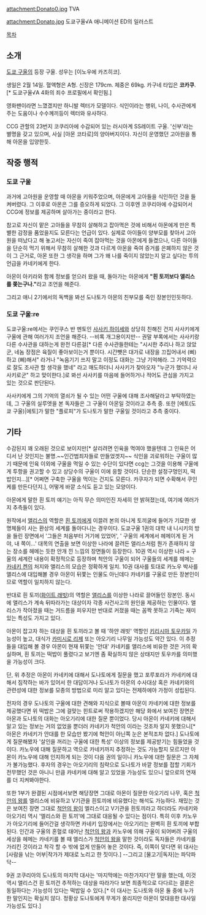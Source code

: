 attachment:Donato0.jpg
TVA

attachment:Donato.jpg
도쿄구울√A 애니메이션 ED의 일러스트

{{{+1 ドナート・ポルポラ / 神父 }}}

[[목차]]
== 소개 ==
[[도쿄 구울]]의 등장 구울. 성우는 [이노우에 카즈히코].

생일은 2월 14일. 혈액형은 A형. 신장은 179cm. 체중은 69kg. 카구네 타입은 '''코카쿠'''.[* 도쿄구울√A 4화의 죄수 프로필에서 확인됨.] 

영화팬이라면 느꼈겠지만 하니발 렉터가 모델이다. 식인이라는 행위, 나이, 수사관에게 주는 도움이나 수수께끼등이 렉터와 유사하다.

CCG 관할의 23번지 코쿠리아에 수감되어 있는 러시아계 SS레이트 구울. '신부'라는 별명을 갖고 있으며, 사실 [아몬 코타로]의 양아버지이다. 자신이 운영했던 고아원을 통해 아몬을 입양한듯.

== 작중 행적 ==
=== 도쿄 구울 ===
과거에 고아원을 운영할 때 아몬을 키워주었으며, 아몬에게 고아들을 식인하던 것을 들켜버렸다. 그 이후로 아몬은 그를 증오하게 되었다. 그 이후엔 코쿠리아에 수감되어서 CCG에 정보를 제공하며 살아가는 중이라고 한다.

참고로 자신이 맡은 고아들을 무참히 살해하고 잡아먹은 것에 비해서 아몬에게 만은 특별한 감정을 품었을지도 모른다는 언급이 있다. 실제로 아이들이 양부모를 찾아서 고아원을 떠났다고 해 놓고서는 자신이 죽여 잡아먹는 것을 아몬에게 들켰으나, 다른 아이들을 단순히 먹기 위해서 무참히 살해한 것과 다르게 아몬을 죽여 증거를 은폐하지 않은 것이 그 근거로, 아몬 또한 그 생각을 하며 그가 왜 나를 죽이지 않았는지 알고 싶다는 투의 언급을 카네키에게 한다.

아몬이 아키라와 함께 정보를 얻으러 왔을 때, 돌아가는 아몬에게 '''"흰 토끼보다 앨리스를 쫒는구나."'''라고 조언을 해준다.

그리고 애니 2기에서의 독백을 봐선 도나토가 아몬의 친부모를 죽인 장본인인듯하다. 
=== 도쿄 구울:re ===
도쿄구울:re에서는 쿠인쿠스 반 멘토인 [[사사키 하이세]]와 상당히 친해진 건지 사사키에게 구울에 관해 여러가지 조언을 해준다. --비록 개그용이지만-- 권말 부록에서는 사사키랑 다른 수사관을 대하는게 완전 다른걸[* 다른 수사관들한테는 "시시한 추리나 하고 앉았군, 네놈 장점은 육질이 좋아보이는거 뿐이다. 시간뺏은 대가로 내장을 끄집어내서 (삐)하고 (삐)해서" 라거나 "녹음기기 쓰지 말고 이정도 대화는 그냥 기억해라. 그 기억력으로 잘도 조사관 할 생각을 했네" 라고 매도하더니 사사키가 찾아오자 "누군가 했더니 사사키로군" 하고 맞이한다.]로 봐선 사사키를 마음에 들어하거나 적어도 관심을 가지고 있는 것으로 판단된다. 

사사키에게 그의 기억의 열쇠가 될 수 있는 어떤 구울에 대해 조사해달라고 부탁하였는데, 그 구울의 실루엣을 본 독자들은 그 구울이 아몬일 것이라고 추측 중. 또한 [에토(도쿄 구울)|에토]가 말한 "플로피"가 도나토가 말한 구울일 것이라고 추측 중이다.

== 기타 ==
수감된지 꽤 오래된 것으로 보이지만[* 살리려면 인육을 먹여야 했을텐데 그 인육은 어디서 난 것인지는 불명.~~인간범죄자들로 만들었겟지~~ 식인을 괴로워하는 구울이 많기 때문에 인육 이외에 구울을 먹일 수 있는 수단이 있다면 ccg는 그것을 이용해 구울에게 투항을 권고할 수 있고 상당수의 구울이 이에 응할 것이다. 단순한 설정구멍인지, 떡밥인지...][* 어쩌면 구축한 구울을 먹이는 건지도 모른다. 카쿠자가 되면 수확해서 쿠인케를 만든다던지.], 어떻게 바깥 소식도 듣고 있는 모양이다. 

아몬에게 말한 흰 토끼 얘기는 아직 무슨 의미인진 자세히 안 밝혀졌는데, 여기에 여러가지 추측들이 있다.

원작에서 [[앨리스]]의 역할은 [[화이트 래빗|흰 토끼]]에게 이끌려 본의 아니게 토끼굴에 들어가 기묘한 생명체들이 사는 환상의 세계를 돌아다니는 경우이다. 도쿄구울 1권의 대학 내 니시키의 방을 들린 장면에서 '그들은 처음부터 거기에 있었어', ' 구울의 세계에서 헤메이게 된 거야, 내 쪽이...' 대목의 연출을 보면 이상한 나라에 끌려든 앨리스처럼 뭔가 존재하지 않는 장소를 헤메는 듯한 안개 낀 느낌의 장면들이 등장한다. 10권 역시 이상한 나라 = 구울의 세계란 내용이 확정적으로 등장하며 척안의 구울이 되어 구울들의 세계를 헤메는 [[카네키 켄]]의 처지와 앨리스의 모습은 정확하게 일치. 10권 대사를 토대로 카노우 박사를 앨리스에 대입해볼 경우 아몬이 뒤쫓는 인물도 아닌데다 카네키를 구울로 만든 장본인이므로 역할이 일치하지 않는다.

반대로 흰 토끼([[화이트 래빗]])의 역할은 [[앨리스]]를 이상한 나라로 끌어들인 장본인. 동시에 앨리스가 계속 뒤따라가는 대상이자 각종 사건사고의 원인을 제공하는 인물이다. 앨리스가 작아졌을 때는 거드름을 피우지만 반대로 커졌을 때는 꼼짝 못하고 기죽는 재미있는 특성도 가지고 있다. 

아몬이 잡고자 하는 대상을 흰 토끼라고 볼 때 '하얀 래빗' 역할인 [[키리시마 토우카]]일 가능성이 높고, 대식가 [[카미시로 리제]] 또는 아오기리 나무일 가능성도 약간 있다. 이 추정들을 대입해 볼 경우 아몬이 현재 뒤쫓는 '안대' 카네키를 앨리스에 비유한 것은 거의 확실하며, 흰 토끼는 떡밥이 풀렸다고 보기엔 좀 확실하지 않은 상태지만 토우카를 의미했을 가능성이 크다.

단, 위 추정은 아몬이 카네키에 대해서 도나토에게 질문을 했고 포루포라가 카네키에 대해서 짐작하는 바가 있어서 한 대답이거나 도나토가 아몬의 수사대상 혹은 카네키와의 관련성에 대한 정보를 모종의 방법으로 미리 알고 있다는 전제하에야 가정이 성립된다. 

전자의 경우 도나토의 구울에 대한 견해와 지식으로 볼때 아몬이 카네키에 대한 정보를 제공했다면 위 떡밥은 그에 걸맞는 힌트로써 작용하겠지만 해당 화에서 보여진 장면은 아몬과 도나토의 대화는 아오기리에 대한 질문 뿐이었다. 당시 아몬이 카네키에 대해서 알고 있는 정보는 거의 없었을 뿐더러 카네키가 척안의 이라는 것조차 알지 못했으니[* 아몬은 카네키가 안대를 한 모습만 봤기에 혁안이 아닌쪽 눈은 본적조차 없다.] 도나토에게 질문해봤자 '살인을 꺼리는 구울에 대한 특성' 이상의 정보를 제공받기는 힘들었을 것이다. 카노우에 대해 질문하고 역으로 카네키까지 추정하는 것도 가능할지 모르지만 아몬이 카노우에 대해 인지하게 되는 것이 다음 권의 일이니 카노우에 대한 질문은 그 자체가 불가능했다. 후자의 경우는 아오기리의 침략으로 도나토가 바깥 정보를 접할 기회가 전무했던 것은 아니니 만큼 카네키에 대해 알고 있었을 가능성도 있으니 앞으로의 연재를 더 지켜봐야한다. 

또한 1부가 완결된 시점에서보면 해당장면 그대로 아몬이 질문한 아오기리 나무, 혹은 [[타카츠키 센|척안의 왕]]를 엘리스에 비유하고 V기관을 흰토끼에 비유했다는 해석도 가능하다. 재밌는 것은 보여진 장면 그대로 [[타카츠키 센|척안의 왕]]이 엘리스이고 V기관을 흰토끼라고 하더라도 카네키와 아오기리 역시 '엘리스와 흰 토끼'에 그대로 대응될 수 있다는 점이다. 특히 이후 카노우가 아오기리에 들어간걸 생각하면 카네키 입장에서는 아오기리는 완벽히 흰 토끼에 부합된다. 인간과 구울의 혼혈로 태어난 [[타카츠키 센|척안의 왕]]과 카노우에 의해 구울이 되어버려 구울의 세상을 헤메는 카네키를 볼 때 엘리스가 [[타카츠키 센|척안의 왕]]을 말한 것이라도 독자들은 카네키를 가리킨 것이라고 착각 할 수 밖에 없게 만들어 놓은 것이다. 즉, 이쪽이 맞다면 위 대사는 [사람을 낚는 어부|작가가 제대로 노리고 한 짓이다.] --그리고 [물고기|독자]는 파닥파닥-- 

9권 코쿠리아의 도나토의 마지막 대사는 '마지막에는 마찬가지다'란 말을 했는데, 이것 역시 앨리스건 흰 토끼건 추적하는 대상을 따라가다 보면 최종적으로 다다르는 결론은 동일하다는 가능성이 있다는 떡밥일 수 있다.[* 이 대사는 도나토와 아몬 둘 중에 누가 한 말인지는 확실치 않다. 정황상 도나토에게 무게가 쏠리지만 아몬이 맞대응한 대사일 가능성도 있다.]
